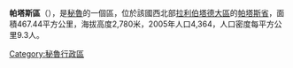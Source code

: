 '''帕塔斯區'''（{{lang-es|Distrito de Pataz}}），是[[秘魯|秘魯]]的一個區，位於該國西北部[[拉利伯塔德大區|拉利伯塔德大區]]的[[帕塔斯省|帕塔斯省]]，面積467.44平方公里，海拔高度2,780米，2005年人口4,364，人口密度每平方公里9.3人。

{{Peru-geo-stub}}
[[Category:秘魯行政區|Category:秘魯行政區]]